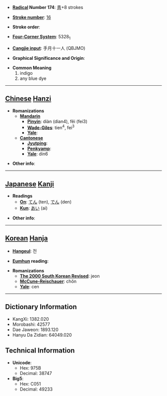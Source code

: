 * '''[[Wiktionary:Chinese radical index| Radical]] Number 174''': [[Wiktionary:Chinese radical index 靑|靑]]+8 strokes

* '''[[Wiktionary:Chinese total strokes index|Stroke number]]''': [[Wiktionary:Chinese total strokes index 16|16]]

* '''Stroke order''': 

* '''[[Wiktionary:Chinese four corner index|Four-Corner System]]''': 5328<sub>1</sub>

* '''[[Wiktionary:Chinese Cangjie index|Cangjie input]]''': 手月十一人 (QBJMO)

* '''Graphical Significance and Origin''': 

* '''Common Meaning'''
*#indigo
*# any blue dye


----

== [[Chinese]] [[Hanzi]] ==

* '''Romanizations'''
** '''[[Mandarin]]'''
*** '''[[Pinyin]]''': diàn (dian4), fěi (fei3)
*** '''[[Wade-Giles]]''': tien<sup>4</sup>, fei<sup>3</sup>
*** '''[[Yale]]''': 
** '''[[Cantonese]]'''
*** '''[[Jyutping]]''':
*** '''[[Penkyamp]]''': 
*** '''[[Yale]]''': din6

* '''Other info''': 

----

== [[Japanese]] [[Kanji]] ==

* '''Readings'''
** '''[[On]]''': [[てん]] (ten), [[でん]] (den)
** '''[[Kun]]''': [[あい]] (ai)

* '''Other info''':  

----

== [[Korean]] [[Hanja]] ==

* '''[[Hangeul]]''': 전

* '''[[Eumhun]] reading''': 

* '''Romanizations'''
** '''[[The 2000 South Korean Revised Romanization|The 2000 South Korean Revised]]''': jeon
** '''[[McCune-Reischauer]]''': chŏn
** '''[[Yale]]''': cen

----

== Dictionary Information ==

* KangXi: 1382.020
* Morobashi: 42577
* Dae Jaweon: 1893.120
* Hanyu Da Zidian: 64049.020

== Technical Information ==

* '''Unicode''':
** Hex: 975B
** Decimal: 38747
* '''Big5''':
** Hex: C051
** Decimal: 49233